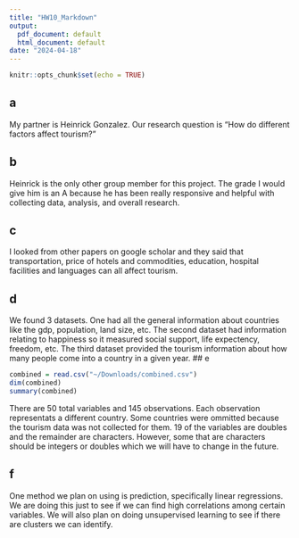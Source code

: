 ```yaml
---
title: "HW10_Markdown"
output:
  pdf_document: default
  html_document: default
date: "2024-04-18"
---
```


```r
knitr::opts_chunk$set(echo = TRUE)
```

## a

My partner is Heinrick Gonzalez. Our research question is "How do different 
factors affect tourism?"

## b

Heinrick is the only other group member for this project. The grade I would
give him is an A because he has been really responsive and helpful with
collecting data, analysis, and overall research.

## c

I looked from other papers on google scholar and they said that transportation,
price of hotels and commodities, education, hospital facilities and languages
can all affect tourism.

## d

We found 3 datasets. One had all the general information about countries like
the gdp, population, land size, etc. The second dataset had information
relating to happiness so it measured social support, life expectency, freedom,
etc. The third dataset provided the tourism information about how many people
come into a country in a given year.
## e

```r
combined = read.csv("~/Downloads/combined.csv")
dim(combined)
summary(combined)
```

There are 50 total variables and 145 observations. Each observation representats
a different country. Some countries were ommitted because the tourism data was 
not collected for them. 19 of the variables are doubles and the remainder are
characters. However, some that are characters should be integers or doubles
which we will have to change in the future.

## f

One method we plan on using is prediction, specifically linear regressions. We
are doing this just to see if we can find high correlations among certain
variables. We will also plan on doing unsupervised learning to see if there
are clusters we can identify.
